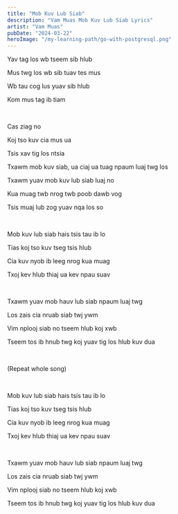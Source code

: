```yaml
---
title: "Mob Kuv Lub Siab"
description: "Vam Muas Mob Kuv Lub Siab Lyrics"
artist: "Vam Muas"
pubDate: "2024-03-22"
heroImage: "/my-learning-path/go-with-postgresql.png"
---
```


Yav tag los wb tseem sib hlub

Mus twg los wb sib tuav tes mus

Wb tau cog lus yuav sib hlub

Kom mus tag ib tiam

<br />

Cas ziag no

Koj tso kuv cia mus ua

Tsis xav tig los ntsia

Txawm mob kuv siab, ua ciaj ua tuag npaum luaj twg los

Txawm yuav mob kuv lub siab luaj no

Kua muag twb nrog twb poob dawb vog

Tsis muaj lub zog yuav nqa los so

<br />

Mob kuv lub siab hais tsis tau ib lo

Tias koj tso kuv tseg tsis hlub

Cia kuv nyob ib leeg nrog kua muag

Txoj kev hlub thiaj ua kev npau suav

<br />

Txawm yuav mob hauv lub siab npaum luaj twg

Los zais cia nruab siab twj ywm

Vim nplooj siab no tseem hlub koj xwb

Tseem tos ib hnub twg koj yuav tig los hlub kuv dua

<br />

(Repeat whole song)

<br />

Mob kuv lub siab hais tsis tau ib lo

Tias koj tso kuv tseg tsis hlub

Cia kuv nyob ib leeg nrog kua muag

Txoj kev hlub thiaj ua kev npau suav

<br />

Txawm yuav mob hauv lub siab npaum luaj twg

Los zais cia nruab siab twj ywm

Vim nplooj siab no tseem hlub koj xwb

Tseem tos ib hnub twg koj yuav tig los hlub kuv dua

